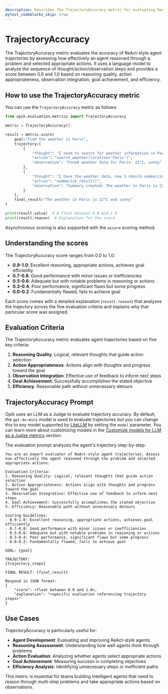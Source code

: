 ```yaml
---
description: Describes the TrajectoryAccuracy metric for evaluating ReAct-style agent trajectories
pytest_codeblocks_skip: true
---
```


# TrajectoryAccuracy

The TrajectoryAccuracy metric evaluates the accuracy of ReAct-style agent trajectories by assessing how effectively an agent reasoned through a problem and selected appropriate actions. It uses a language model to analyze the sequence of thought/action/observation steps and provides a score between 0.0 and 1.0 based on reasoning quality, action appropriateness, observation integration, goal achievement, and efficiency.

## How to use the TrajectoryAccuracy metric

You can use the `TrajectoryAccuracy` metric as follows:

```python
from opik.evaluation.metrics import TrajectoryAccuracy

metric = TrajectoryAccuracy()

result = metric.score(
    goal="Find the weather in Paris",
    trajectory=[
        {
            "thought": "I need to search for weather information in Paris",
            "action": "search_weather(location='Paris')",
            "observation": "Found weather data for Paris: 22°C, sunny"
        },
        {
            "thought": "I have the weather data, now I should summarize it",
            "action": "summarize_result()",
            "observation": "Summary created: The weather in Paris is 22°C and sunny"
        }
    ],
    final_result="The weather in Paris is 22°C and sunny"
)

print(result.value)  # A float between 0.0 and 1.0
print(result.reason)  # Explanation for the score
```

Asynchronous scoring is also supported with the `ascore` scoring method.

## Understanding the scores

The TrajectoryAccuracy score ranges from 0.0 to 1.0:

- **0.9-1.0**: Excellent reasoning, appropriate actions, achieves goal efficiently
- **0.7-0.8**: Good performance with minor issues or inefficiencies  
- **0.5-0.6**: Adequate but with notable problems in reasoning or actions
- **0.3-0.4**: Poor performance, significant flaws but some progress
- **0.0-0.2**: Fundamentally flawed, fails to achieve goal

Each score comes with a detailed explanation (`result.reason`) that analyzes the trajectory across the five evaluation criteria and explains why that particular score was assigned.

## Evaluation Criteria

The TrajectoryAccuracy metric evaluates agent trajectories based on five key criteria:

1. **Reasoning Quality**: Logical, relevant thoughts that guide action selection
2. **Action Appropriateness**: Actions align with thoughts and progress toward the goal
3. **Observation Integration**: Effective use of feedback to inform next steps
4. **Goal Achievement**: Successfully accomplishes the stated objective
5. **Efficiency**: Reasonable path without unnecessary detours

## TrajectoryAccuracy Prompt

Opik uses an LLM as a Judge to evaluate trajectory accuracy. By default, the `gpt-4o-mini` model is used to evaluate trajectories but you can change this to any model supported by [LiteLLM](https://docs.litellm.ai/docs/providers) by setting the `model` parameter. You can learn more about customizing models in the [Customize models for LLM as a Judge metrics](/evaluation/metrics/custom_model) section.

The evaluation prompt analyzes the agent's trajectory step-by-step:

```
You are an expert evaluator of ReAct-style agent trajectories. Assess how effectively the agent reasoned through the problem and selected appropriate actions.

Evaluation Criteria:
1. Reasoning Quality: Logical, relevant thoughts that guide action selection
2. Action Appropriateness: Actions align with thoughts and progress toward the goal  
3. Observation Integration: Effective use of feedback to inform next steps
4. Goal Achievement: Successfully accomplishes the stated objective
5. Efficiency: Reasonable path without unnecessary detours

Scoring Guidelines:
- 0.9-1.0: Excellent reasoning, appropriate actions, achieves goal efficiently
- 0.7-0.8: Good performance with minor issues or inefficiencies
- 0.5-0.6: Adequate but with notable problems in reasoning or actions
- 0.3-0.4: Poor performance, significant flaws but some progress
- 0.0-0.2: Fundamentally flawed, fails to achieve goal

GOAL: {goal}

TRAJECTORY:
{trajectory_steps}

FINAL RESULT: {final_result}

Respond in JSON format:
{
    "score": <float between 0.0 and 1.0>,
    "explanation": "<specific evaluation referencing trajectory steps>"
}
```

## Use Cases

TrajectoryAccuracy is particularly useful for:

- **Agent Development**: Evaluating and improving ReAct-style agents
- **Reasoning Assessment**: Understanding how well agents think through problems
- **Action Evaluation**: Analyzing whether agents select appropriate actions
- **Goal Achievement**: Measuring success in completing objectives
- **Efficiency Analysis**: Identifying unnecessary steps or inefficient paths

This metric is essential for teams building intelligent agents that need to reason through multi-step problems and take appropriate actions based on observations. 